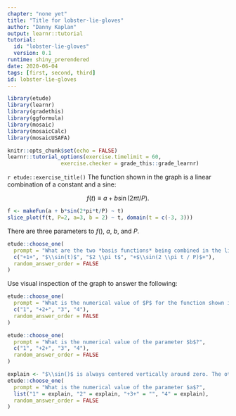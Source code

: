 ```yaml
---
chapter: "none yet"
title: "Title for lobster-lie-gloves"
author: "Danny Kaplan"
output: learnr::tutorial
tutorial:
  id: "lobster-lie-gloves"
  version: 0.1
runtime: shiny_prerendered
date: 2020-06-04 
tags: [first, second, third]
id: lobster-lie-gloves
---
```


```r
library(etude)
library(learnr)
library(gradethis)
library(ggformula)
library(mosaic)
library(mosaicCalc)
library(mosaicUSAFA)

knitr::opts_chunk$set(echo = FALSE)
learnr::tutorial_options(exercise.timelimit = 60, 
                 exercise.checker = grade_this::grade_learnr)
```


`r etude::exercise_title()` The function shown in the graph is a linear combination of a constant and a sine:

$$f(t) \equiv a + b \sin(2\pi t/P).$$

```r
f <- makeFun(a + b*sin(2*pi*t/P) ~ t)
slice_plot(f(t, P=2, a=3, b = 2) ~ t, domain(t = c(-3, 3)))
```

There are three parameters to $f()$, $a$, $b$, and $P$.


```r
etude::choose_one(
  prompt = "What are the two *basis functions* being combined in the linear combination?",
  c("+1+", "$\\sin(t)$", "$2 \\pi t$", "+$\\sin(2 \\pi t / P)$+"),
  random_answer_order = FALSE
)
```

Use visual inspection of the graph to answer the following:

```r
etude::choose_one(
  prompt = "What is the numerical value of $P$ for the function shown in the graph?",
  c("1", "+2+", "3", "4"),
  random_answer_order = FALSE
)
```


```r
etude::choose_one(
  prompt = "What is the numerical value of the parameter $b$?",
  c("1", "+2+", "3", "4"),
  random_answer_order = FALSE
)
```

```r
explain <- "$\\sin()$ is always centered vertically around zero. The other basis function in the linear combination is what moves the center of $\\sin()$ up from zero." 
etude::choose_one(
  prompt = "What is the numerical value of the parameter $a$?",
  list("1" = explain, "2" = explain, "+3+" = "", "4" = explain),
  random_answer_order = FALSE
)
```


